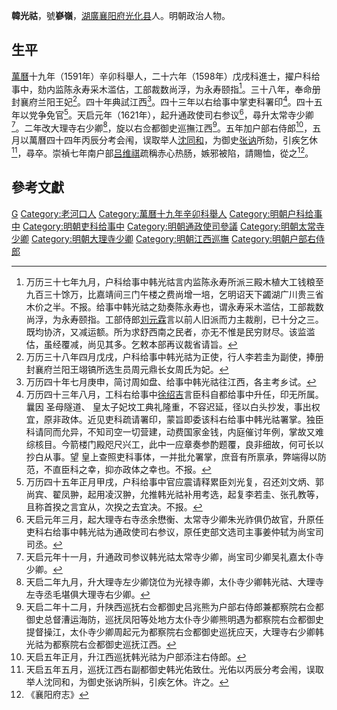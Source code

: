 '''韓光祜'''，號'''嵾嶺'''，[[湖廣|湖廣]][[襄阳府|襄阳府]][[光化县|光化县]]人。明朝政治人物。

== 生平 ==
[[萬曆|萬曆]]十九年（1591年）辛卯科舉人，二十六年（1598年）戊戌科進士，擢户科给事中，劾内监陈永寿采木滥估，工部裁数尚浮，为永寿颐指<ref>万历三十七年九月，户科给事中韩光祜言内监陈永寿所派三殿木植大工钱粮至九百三十馀万，比嘉靖间三门午楼之费尚增一培，乞明诏天下蠲湖广川贵三省木价之半。不报。给事中韩光祜之劾奏陈永寿也，谓永寿采木滥估，工部裁数尚浮，为永寿颐指。工部侍郎[[刘元霖|刘元霖]]言以前人旧派而力主裁削，已十分之三。既均协济，又减运额。所为求舒西南之民者，亦无不惟是民穷财尽。该监滥估，虽经覆减，尚见其多。乞敕本部再议裁省请旨。</ref>。三十八年，奉命册封襄府兰阳王妃<ref>万历三十八年四月戊戌，户科给事中韩光祜为正使，行人李若圭为副使，捧册封襄府兰阳王翊镐所选生员周元鼎长女周氏为妃。</ref>。四十年典試江西<ref>万历四十年七月庚申，简讨周如盘、给事中韩光祜往江西，各主考乡试。</ref>。四十三年以右给事中掌吏科署印<ref>万历四十三年八月，工科右给事中[[徐绍吉|徐绍吉]]言臣科自都给事中升任，印无所属。曩因 圣母隧道、 皇太子妃坟工典礼隆重，不容迟延，径以白头抄发，事出权宜，原非政体。近见吏科疏请署印，蒙旨即委该科右给事中韩光祜署掌。独臣科请同而允异，不知司空一切营建，动费国家金钱，内庭催讨年例，掌故又难综核目。今箭楼门殿咫尺兴工，此中一应章奏参酌题覆，良非细故，何可长以抄白从事。望 皇上查照吏科事体，一并批允署掌，庶音有所禀承，弊端得以防范，不直臣科之幸，抑亦政体之幸也。不报。</ref>。四十五年以党争免官<ref>万历四十五年正月甲戌，户科给事中官应震请释累臣刘光复，召还刘文炳、郭尚宾、翟凤翀，起用凌汉翀，允推韩光祜补用考选，起复李若圭、张孔教等，且称首揆之言宜从，次揆之去宜决。不报。</ref>。天启元年（1621年），起升通政使司右参议<ref>天启元年三月，起大理寺右寺丞余懋衡、太常寺少卿朱光祚俱仍故官，升原任吏科右给事中韩光祜为通政使司右参议，原任吏部文选司主事姜仲轼为尚宝司司丞。</ref>，尋升太常寺少卿<ref>天启元年十一月，升通政司参议韩光祜太常寺少卿，尚宝司少卿吴礼嘉太仆寺少卿。</ref>。二年改大理寺右少卿<ref>天启二年九月，升大理寺左少卿饶位为光禄寺卿，太仆寺少卿韩光祜、大理寺左寺丞毛堪俱大理寺右少卿。</ref>，旋以右佥都御史巡撫江西<ref>天启二年十二月，升陕西巡抚右佥都御史吕兆熊为户部右侍郎兼都察院右佥都御史总督漕运海防，巡抚凤阳等处地方太仆寺少卿熊明遇为都察院右佥都御史提督操江，太仆寺少卿周起元为都察院右佥都御史巡抚应天，大理寺右少卿韩光祜为都察院右佥都御史巡抚江西。</ref>。五年加户部右侍郎<ref>天启五年正月，升江西巡抚韩光祜为户部添注右侍郎。</ref>，五月以萬曆四十四年丙辰分考会闱，误取举人[[沈同和|沈同和]]，为御史[[张讷|张讷]]所劾，引疾乞休<ref>天启五年五月，巡抚江西右副都御史韩光佑致仕。光佑以丙辰分考会闱，误取举人沈同和，为御史张讷所糾，引疾乞休。许之。</ref>，尋卒。崇禎七年南户部[[吕维祺|吕维祺]]疏稱赤心热肠，嫉邪被陷，請賜恤，從之<ref>《襄阳府志》</ref>。

==參考文獻==
{{reflist}}

{{萬曆二十六年戊戌科殿試金榜}}

{{Authority control}}

{{DEFAULTSORT:Han韓}}
[[Category:韓姓|G]]
[[Category:老河口人|Category:老河口人]]
[[Category:萬曆十九年辛卯科舉人|Category:萬曆十九年辛卯科舉人]]
[[Category:明朝户科给事中|Category:明朝户科给事中]]
[[Category:明朝吏科给事中|Category:明朝吏科给事中]]
[[Category:明朝通政使司參議|Category:明朝通政使司參議]]
[[Category:明朝太常寺少卿|Category:明朝太常寺少卿]]
[[Category:明朝大理寺少卿|Category:明朝大理寺少卿]]
[[Category:明朝江西巡撫|Category:明朝江西巡撫]]
[[Category:明朝户部右侍郎|Category:明朝户部右侍郎]]